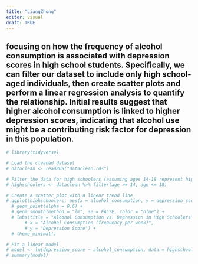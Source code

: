 ```yaml
---
title: "LiangZhong"
editor: visual
draft: TRUE
---
```


## focusing on how the frequency of alcohol consumption is associated with depression scores in high school students. Specifically, we can filter our dataset to include only high school-aged individuals, then create scatter plots and perform a linear regression analysis to quantify the relationship. Initial results suggest that higher alcohol consumption is linked to higher depression scores, indicating that alcohol use might be a contributing risk factor for depression in this population.

```r
# library(tidyverse)

# Load the cleaned dataset
# dataclean <- readRDS("dataclean.rds")

# Filter the data for high schoolers (assuming ages 14-18 represent high school students)
# highschoolers <- dataclean %>% filter(age >= 14, age <= 18)

# Create a scatter plot with a linear trend line
# ggplot(highschoolers, aes(x = alcohol_consumption, y = depression_score)) +
  # geom_point(alpha = 0.6) +
  # geom_smooth(method = "lm", se = FALSE, color = "blue") +
  # labs(title = "Alcohol Consumption vs. Depression in High Schoolers",
       # x = "Alcohol Consumption (frequency per week)",
       # y = "Depression Score") +
  # theme_minimal()

# Fit a linear model
# model <- lm(depression_score ~ alcohol_consumption, data = highschoolers)
# summary(model)

```
